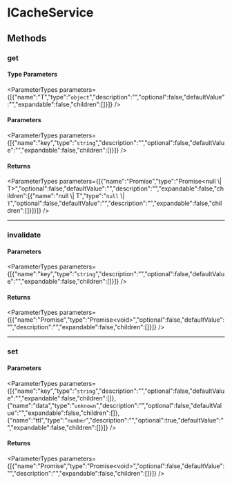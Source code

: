 
# ICacheService

## Methods

### get

#### Type Parameters

<ParameterTypes parameters={[{"name":"T","type":"`object`","description":"","optional":false,"defaultValue":"","expandable":false,"children":[]}]} />

#### Parameters

<ParameterTypes parameters={[{"name":"key","type":"`string`","description":"","optional":false,"defaultValue":"","expandable":false,"children":[]}]} />

#### Returns

<ParameterTypes parameters={[{"name":"Promise","type":"Promise&#60;null \\| T&#62;","optional":false,"defaultValue":"","description":"","expandable":false,"children":[{"name":"null \\| T","type":"`null` \\| `T`","optional":false,"defaultValue":"","description":"","expandable":false,"children":[]}]}]} />

___

### invalidate

#### Parameters

<ParameterTypes parameters={[{"name":"key","type":"`string`","description":"","optional":false,"defaultValue":"","expandable":false,"children":[]}]} />

#### Returns

<ParameterTypes parameters={[{"name":"Promise","type":"Promise&#60;void&#62;","optional":false,"defaultValue":"","description":"","expandable":false,"children":[]}]} />

___

### set

#### Parameters

<ParameterTypes parameters={[{"name":"key","type":"`string`","description":"","optional":false,"defaultValue":"","expandable":false,"children":[]},{"name":"data","type":"`unknown`","description":"","optional":false,"defaultValue":"","expandable":false,"children":[]},{"name":"ttl","type":"`number`","description":"","optional":true,"defaultValue":"","expandable":false,"children":[]}]} />

#### Returns

<ParameterTypes parameters={[{"name":"Promise","type":"Promise&#60;void&#62;","optional":false,"defaultValue":"","description":"","expandable":false,"children":[]}]} />
